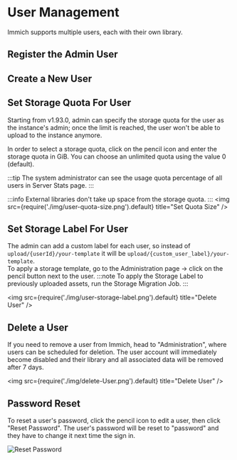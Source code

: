 
# User Management

Immich supports multiple users, each with their own library.

## Register the Admin User

<RegisterAdminUser />

## Create a New User

<UserCreate />


## Set Storage Quota For User

Starting from v1.93.0, admin can specify the storage quota for the user as the instance's admin; once the limit is reached, the user won't be able to upload to the instance anymore.

In order to select a storage quota, click on the pencil icon and enter the storage quota in GiB. You can choose an unlimited quota using the value 0 (default).

:::tip
The system administrator can see the usage quota percentage of all users in Server Stats page.
:::

:::info
External libraries don't take up space from the storage quota.
:::
<img src={require('./img/user-quota-size.png').default} title="Set Quota Size" />

## Set Storage Label For User

The admin can add a custom label for each user, so instead of `upload/{userId}/your-template` it will be `upload/{custom_user_label}/your-template`.  
To apply a storage template, go to the Administration page -> click on the pencil button next to the user.
:::note
To apply the Storage Label to previously uploaded assets, run the Storage Migration Job.
:::

<img src={require('./img/user-storage-label.png').default} title="Delete User" />


## Delete a User

If you need to remove a user from Immich, head to "Administration", where users can be scheduled for deletion. The user account will immediately become disabled and their library and all associated data will be removed after 7 days.

<img src={require('./img/delete-User.png').default} title="Delete User" />

## Password Reset

To reset a user's password, click the pencil icon to edit a user, then click "Reset Password". The user's password will be reset to "password" and they have to change it next time the sign in.

![Reset Password](./img/user-management-update.png)
